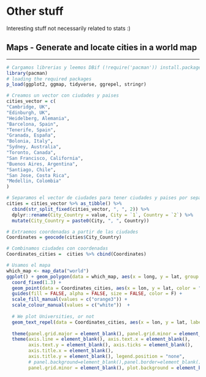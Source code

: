 # Other stuff

Interesting stuff not necessarily related to stats :)


## Maps - Generate and locate cities in a world map

***
```r
# Cargamos librerias y leemos DBif (!require('pacman')) install.packages('pacman'); library('pacman')
library(pacman)
# loading the required packages
p_load(ggplot2, ggmap, tidyverse, ggrepel, stringr)

```

```r
# Creamos un vector con ciudades y paises
cities_vector = c(
"Cambridge, UK",
"Edinburgh, UK",
"Heidelberg, Alemania",
"Barcelona, Spain", 
"Tenerife, Spain",
"Granada, España",
"Bolonia, Italy",
"Sydney, Australia",
"Toronto, Canada", 
"San Francisco, California",
"Buenos Aires, Argentina",
"Santiago, Chile",
"San Jose, Costa Rica",
"Medellin, Colombia"
)

# Separamos el vector de ciudades para tener ciudades y paises por separado
cities = cities_vector %>% as_tibble() %>% 
  cbind(str_split_fixed(cities_vector, ", ", 2)) %>% 
  dplyr::rename(City_Country = value, City = `1`, Country = `2`) %>% 
  mutate(City_Country = paste0(City, ", ", Country))

```

```r
# Extraemos coordenadas a partir de las ciudades
Coordinates = geocode(cities$City_Country)


```

```r
# Combinamos ciudades con coordenadas
Coordinates_cities =  cities %>% cbind(Coordinates)

# Usamos el mapa 
which_map <- map_data("world")
ggplot() + geom_polygon(data = which_map, aes(x = long, y = lat, group = group, alpha = 0.8)) + #, fill = "none" 
  coord_fixed(1.3) +
  geom_point(data = Coordinates_cities, aes(x = lon, y = lat, color = "none", fill = "none", alpha = 0.8), size = 4, shape = 21) +
  guides(fill = FALSE, alpha = FALSE, size = FALSE, color = F) +
  scale_fill_manual(values = c("orange3")) + 
  scale_colour_manual(values = c("white"))  +
  
  # We plot Universities, or not
  geom_text_repel(data = Coordinates_cities, aes(x = lon, y = lat, label = City), segment.alpha = .5, segment.color = '#cccccc', colour = "orange4", size = 4 ) + #hjust = 0.5, vjust = -0.5,
  
  theme(panel.grid.major = element_blank(), panel.grid.minor = element_blank()) + 
  theme(axis.line = element_blank(), axis.text.x = element_blank(),
        axis.text.y = element_blank(), axis.ticks = element_blank(),
        axis.title.x = element_blank(),
        axis.title.y = element_blank(), legend.position = "none",
        # panel.background=element_blank(),panel.border=element_blank(),panel.grid.major=element_blank(),
        panel.grid.minor = element_blank(), plot.background = element_blank())

```